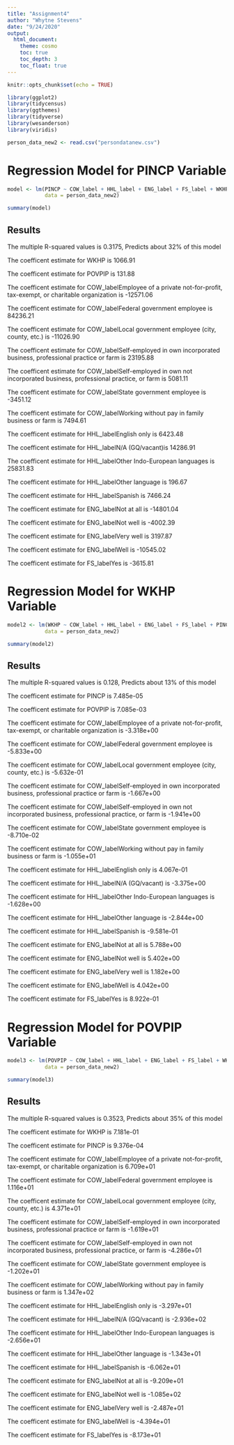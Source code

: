 ```yaml
---
title: "Assignment4"
author: "Whytne Stevens"
date: "9/24/2020"
output:
  html_document:
    theme: cosmo
    toc: true
    toc_depth: 3
    toc_float: true
---
```


```r
knitr::opts_chunk$set(echo = TRUE)
```


```r
library(ggplot2)
library(tidycensus)
library(ggthemes)
library(tidyverse)
library(wesanderson)
library(viridis)
```


```r
person_data_new2 <- read.csv("persondatanew.csv")
```

# Regression Model for PINCP Variable
```r
model <- lm(PINCP ~ COW_label + HHL_label + ENG_label + FS_label + WKHP + POVPIP, 
            data = person_data_new2)

summary(model)
```
## Results
The multiple R-squared values is 0.3175, Predicts about 32% of this model

The coefficent estimate for WKHP is 1066.91

The coefficent estimate for POVPIP is 131.88

The coefficent estimate for COW_labelEmployee of a private not-for-profit, tax-exempt, or charitable organization is -12571.06

The coefficent estimate for COW_labelFederal government employee is 84236.21 

The coefficent estimate for COW_labelLocal government employee (city, county, etc.) is -11026.90

The coefficent estimate for COW_labelSelf-employed in own incorporated business, professional practice or farm is 23195.88

The coefficent estimate for COW_labelSelf-employed in own not incorporated business, professional practice, or farm is 5081.11

The coefficent estimate for COW_labelState government employee is -3451.12

The coefficent estimate for COW_labelWorking without pay in family business or farm is 7494.61

The coefficent estimate for HHL_labelEnglish only is 6423.48

The coefficent estimate for HHL_labelN/A (GQ/vacant)is 14286.91

The coefficent estimate for HHL_labelOther Indo-European languages is 25831.83

The coefficent estimate for HHL_labelOther language is 196.67

The coefficent estimate for HHL_labelSpanish is 7466.24

The coefficent estimate for ENG_labelNot at all is -14801.04

The coefficent estimate for ENG_labelNot well is -4002.39

The coefficent estimate for ENG_labelVery well is 3197.87

The coefficent estimate for ENG_labelWell is -10545.02

The coefficent estimate for FS_labelYes is -3615.81




# Regression Model for WKHP Variable
```r
model2 <- lm(WKHP ~ COW_label + HHL_label + ENG_label + FS_label + PINCP + POVPIP, 
            data = person_data_new2)

summary(model2)
```
## Results
The multiple R-squared values is 0.128, Predicts about 13% of this model

The coefficent estimate for PINCP is 7.485e-05

The coefficent estimate for POVPIP is 7.085e-03

The coefficent estimate for COW_labelEmployee of a private not-for-profit, tax-exempt, or charitable organization is -3.318e+00

The coefficent estimate for COW_labelFederal government employee is -5.833e+00

The coefficent estimate for COW_labelLocal government employee (city, county, etc.) is -5.632e-01

The coefficent estimate for COW_labelSelf-employed in own incorporated business, professional practice or farm is -1.667e+00

The coefficent estimate for COW_labelSelf-employed in own not incorporated business, professional practice, or farm is -1.941e+00

The coefficent estimate for COW_labelState government employee is -8.710e-02

The coefficent estimate for COW_labelWorking without pay in family business or farm is -1.055e+01 

The coefficent estimate for HHL_labelEnglish only is 4.067e-01

The coefficent estimate for HHL_labelN/A (GQ/vacant) is -3.375e+00 

The coefficent estimate for HHL_labelOther Indo-European languages is -1.628e+00

The coefficent estimate for HHL_labelOther language is -2.844e+00

The coefficent estimate for HHL_labelSpanish is -9.581e-01 

The coefficent estimate for ENG_labelNot at all is 5.788e+00 

The coefficent estimate for ENG_labelNot well is 5.402e+00

The coefficent estimate for ENG_labelVery well is 1.182e+00

The coefficent estimate for ENG_labelWell is 4.042e+00

The coefficent estimate for FS_labelYes is 8.922e-01


# Regression Model for POVPIP Variable
```r
model3 <- lm(POVPIP ~ COW_label + HHL_label + ENG_label + FS_label + WKHP + PINCP, 
            data = person_data_new2)

summary(model3)
```
## Results
The multiple R-squared values is 0.3523, Predicts about 35% of this model

The coefficent estimate for WKHP is 7.181e-01

The coefficent estimate for PINCP is 9.376e-04

The coefficent estimate for COW_labelEmployee of a private not-for-profit, tax-exempt, or charitable organization is 6.709e+01

The coefficent estimate for COW_labelFederal government employee is 1.116e+01 

The coefficent estimate for COW_labelLocal government employee (city, county, etc.) is 4.371e+01

The coefficent estimate for COW_labelSelf-employed in own incorporated business, professional practice or farm is -1.619e+01

The coefficent estimate for COW_labelSelf-employed in own not incorporated business, professional practice, or farm is -4.286e+01

The coefficent estimate for COW_labelState government employee is -1.202e+01 

The coefficent estimate for COW_labelWorking without pay in family business or farm is 1.347e+02 

The coefficent estimate for HHL_labelEnglish only is -3.297e+01

The coefficent estimate for HHL_labelN/A (GQ/vacant) is -2.936e+02

The coefficent estimate for HHL_labelOther Indo-European languages is -2.656e+01 

The coefficent estimate for HHL_labelOther language is -1.343e+01

The coefficent estimate for HHL_labelSpanish is -6.062e+01

The coefficent estimate for ENG_labelNot at all is -9.209e+01

The coefficent estimate for ENG_labelNot well is -1.085e+02

The coefficent estimate for ENG_labelVery well is -2.487e+01

The coefficent estimate for ENG_labelWell is -4.394e+01

The coefficent estimate for FS_labelYes is -8.173e+01



